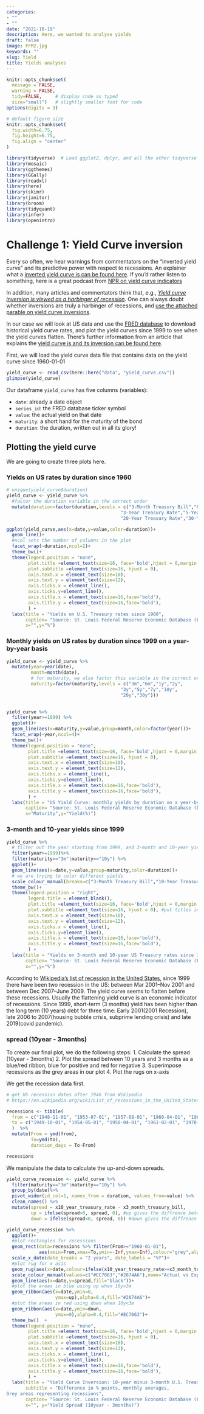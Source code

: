 ```yaml
---
categories:
- ""
- ""
date: "2021-10-19"
description: Here, we wanted to analyse yields
draft: false
image: FFM2.jpg
keywords: ""
slug: Yield
title: Yields analyses
---
```



```r
knitr::opts_chunk$set(
  message = FALSE, 
  warning = FALSE, 
  tidy=FALSE,     # display code as typed
  size="small")   # slightly smaller font for code
options(digits = 3)

# default figure size
knitr::opts_chunk$set(
  fig.width=6.75, 
  fig.height=6.75,
  fig.align = "center"
)
```


```r
library(tidyverse)  # Load ggplot2, dplyr, and all the other tidyverse packages
library(mosaic)
library(ggthemes)
library(GGally)
library(readxl)
library(here)
library(skimr)
library(janitor)
library(broom)
library(tidyquant)
library(infer)
library(openintro)
```


# Challenge 1: Yield Curve inversion

Every so often, we hear warnings from commentators on the "inverted yield curve" and its predictive power with respect to recessions. An explainer what a [inverted yield curve is can be found here](https://www.reuters.com/article/us-usa-economy-yieldcurve-explainer/explainer-what-is-an-inverted-yield-curve-idUSKBN1O50GA). If you'd rather listen to something, here is a great podcast from [NPR on yield curve indicators](https://www.podbean.com/media/share/dir-4zgj9-6aefd11)

In addition, many articles and commentators think that, e.g., [*Yield curve inversion is viewed as a harbinger of recession*](https://www.bloomberg.com/news/articles/2019-08-14/u-k-yield-curve-inverts-for-first-time-since-financial-crisis). One can always doubt whether inversions are truly a harbinger of recessions, and [use the attached parable on yield curve inversions](https://twitter.com/5_min_macro/status/1161627360946511873).

In our case we will look at US data and use the [FRED database](https://fred.stlouisfed.org/) to download historical yield curve rates, and plot the yield curves since 1999 to see when the yield curves flatten. There's further information from an article that explains the [yield curve is and its inversion can be found here](https://fredblog.stlouisfed.org/2018/10/the-data-behind-the-fear-of-yield-curve-inversions/). 

First, we will load the yield curve data file that contains data on the yield curve since 1960-01-01
```r
yield_curve <- read_csv(here::here("data", "yield_curve.csv"))
glimpse(yield_curve)
```

Our dataframe `yield_curve` has five columns (variables):

- `date`: already a date object
- `series_id`: the FRED database ticker symbol
- `value`: the actual yield on that date
- `maturity`: a short hand for the maturity of the bond
- `duration`: the duration, written out in all its glory!

## Plotting the yield curve

We are going to create three plots here.

### Yields on US rates by duration since 1960

```r
# unique(yield_curve$duration)
yield_curve <- yield_curve %>%
  #factor the duration variable in the correct order
  mutate(duration=factor(duration,levels = c("3-Month Treasury Bill","6-Month Treasury Bill","1-Year Treasury Rate","2-Year Treasury Rate",
                                          "3-Year Treasury Rate","5-Year Treasury Rate","7-Year Treasury Rate","10-Year Treasury Rate",
                                          "20-Year Treasury Rate","30-Year Treasury Rate"))) 

ggplot(yield_curve,aes(x=date,y=value,color=duration))+
  geom_line()+
  #ncol sets the number of columns in the plot
  facet_wrap(~duration,ncol=2)+
  theme_bw()+
  theme(legend.position = "none",
        plot.title =element_text(size=16, face='bold',hjust = 0,margin = margin(10,0,10,0)),
        plot.subtitle =element_text(size=16, hjust = 0), 
        axis.text.x = element_text(size=10),
        axis.text.y = element_text(size=12),
        axis.ticks.x = element_line(),
        axis.ticks.y=element_line(),
        axis.title.x = element_text(size=16,face='bold'),
        axis.title.y = element_text(size=16,face='bold'),
        ) +
  labs(title = "Yields on U.S. Treasury rates since 1960", 
       caption= "Source: St. Louis Federal Reserve Economic Database (FRED)",
       x="",y="%") 
```

### Monthly yields on US rates by duration since 1999 on a year-by-year basis

```r
yield_curve <- yield_curve %>%
  mutate(year=year(date),
         month=month(date),
         # for maturity, we also factor this variable in the correct order
         maturity=factor(maturity,levels = c("3m","6m","1y","2y",
                                          "3y","5y","7y","10y",
                                          "20y","30y")))
  

yield_curve %>%
  filter(year>=1999) %>%
  ggplot()+
  geom_line(aes(x=maturity,y=value,group=month,color=factor(year)))+
  facet_wrap(~year,ncol=4)+
  theme_bw()+
  theme(legend.position = "none",
        plot.title =element_text(size=16, face='bold',hjust = 0,margin = margin(10,0,10,0)),
        plot.subtitle =element_text(size=16, hjust = 0), 
        axis.text.x = element_text(size=10),
        axis.text.y = element_text(size=12),
        axis.ticks.x = element_line(),
        axis.ticks.y=element_line(),
        axis.title.x = element_text(size=16,face='bold'),
        axis.title.y = element_text(size=16,face='bold'),
        ) +
  labs(title = "US Yield Curve: monthly yields by duration on a year-by-year basis", 
       caption= "Source: St. Louis Federal Reserve Economic Database (FRED)",
       x="Maturity",y="Yield(%)") 

```


### 3-month and 10-year yields since 1999

```r
yield_curve %>%
  # filter out the year starting from 1999, and 3-month and 10-year yields
  filter(year>=1999)%>%
  filter(maturity=="3m"|maturity=="10y") %>%
  ggplot()+
  geom_line(aes(x=date,y=value,group=maturity,color=duration))+
  # we are trying to color different yields
  scale_colour_manual(breaks=c("3-Month Treasury Bill","10-Year Treasury Rate"),values=c("#CB454A","#3498DB"))+
  theme_bw()+
  theme(legend.position = "right",
        legend.title = element_blank(),
        plot.title =element_text(size=16, face='bold',hjust = 0,margin = margin(10,0,10,0)),
        plot.subtitle =element_text(size=16, hjust = 0), #put titles in the middle
        axis.text.x = element_text(size=10),
        axis.text.y = element_text(size=12),
        axis.ticks.x = element_line(),
        axis.ticks.y=element_line(),
        axis.title.x = element_text(size=16,face='bold'),
        axis.title.y = element_text(size=16,face='bold'),
        ) +
  labs(title = "Yields on 3-month and 10-year US Treasury rates since 1999", 
       caption= "Source: St. Louis Federal Reserve Economic Database (FRED)",
       x="",y="%") 

```

According to [Wikipedia's list of recession in the United States](https://en.wikipedia.org/wiki/List_of_recessions_in_the_United_States), since 1999 there have been two recession in the US: between Mar 2001–Nov 2001 and between Dec 2007–June 2009. 
The yield curve seems to flatten before these recessions. Usually the flattening yield curve is an economic indicator of recessions. 
Since 1999, short-term (3 months) yield has been higher than the long term (10 years) debt for three time: Early 2001(2001 Recession), late 2006 to 2007(housing bubble crisis, subprime lending crisis) and late 2019(covid pandemic). 


### spread (10year - 3months)

To create our final plot, we do the following steps:
1. Calculate the spread (10year - 3months)
2. Plot the spread between 10 years and 3 months as a blue/red ribbon, blue for positive and red for negative
3. Superimpose recessions as the grey areas in our plot
4. Plot the rugs on x-axis

We get the recession data first.
```r

# get US recession dates after 1946 from Wikipedia 
# https://en.wikipedia.org/wiki/List_of_recessions_in_the_United_States

recessions <- tibble(
  from = c("1948-11-01", "1953-07-01", "1957-08-01", "1960-04-01", "1969-12-01", "1973-11-01", "1980-01-01","1981-07-01", "1990-07-01", "2001-03-01", "2007-12-01","2020-02-01"),  
  to = c("1949-10-01", "1954-05-01", "1958-04-01", "1961-02-01", "1970-11-01", "1975-03-01", "1980-07-01", "1982-11-01", "1991-03-01", "2001-11-01", "2009-06-01", "2020-04-30") 
  )  %>% 
  mutate(From = ymd(from), 
         To=ymd(to),
         duration_days = To-From)

recessions
```

We manipulate the data to calculate the up-and-down spreads.
```r
yield_curve_recession <- yield_curve %>%
  filter(maturity=="3m"|maturity=="10y") %>%
  group_by(date)%>%
  pivot_wider(id_col=1, names_from = duration, values_from=value) %>%
  clean_names() %>%
  mutate(spread = x10_year_treasury_rate - x3_month_treasury_bill,
         up = ifelse(spread>0, spread, 0), #up gives the diffrence between 10y and 3m when 10y>3m
         down = ifelse(spread<0, spread, 0)) #down gives the diffrence between 10y and 3m when 10y<3m

```

```r
yield_curve_recession %>%
  ggplot()+
  #plot rectangles for recessions
  geom_rect(data=recessions %>% filter(From>="1960-01-01"),
            aes(xmin=From,xmax=To,ymin=-Inf,ymax=Inf),colour="grey",alpha=0.2)+ 
  scale_x_date(date_breaks = "2 years", date_labels = "%Y")+
  #plot rug for x asis
  geom_rug(aes(x=date,colour=ifelse(x10_year_treasury_rate>=x3_month_treasury_bill,">=0","<0")),sides="b")+ 
  scale_colour_manual(values=c("#EC7063","#2874A6"),name="Actual vs Expected ", guide=FALSE)+
  geom_line(aes(x=date,y=spread,fill="black"))+
  #plot the areas in blue using up when 10y>3m
  geom_ribbon(aes(x=date,ymin=0,
                  ymax=up),alpha=0.4,fill="#2874A6")+ 
  #plot the areas in red using down when 10y<3m
  geom_ribbon(aes(x=date,ymin=down,
                  ymax=0),alpha=0.4,fill="#EC7063")+ 
  theme_bw()  +
  theme(legend.position = "none",
        plot.title =element_text(size=16, face='bold',hjust = 0,margin = margin(10,0,10,0)),
        plot.subtitle =element_text(size=16, hjust = 0), 
        axis.text.x = element_text(size=10),
        axis.text.y = element_text(size=12),
        axis.ticks.x = element_line(),
        axis.ticks.y=element_line(),
        axis.title.x = element_text(size=16,face='bold'),
        axis.title.y = element_text(size=16,face='bold'),
        ) +
  labs(title = "Yield Curve Inversion: 10-year minus 3-month U.S. Treasury rates", 
       subtitle = "Difference in % points, monthly averages,
Grey areas representing recessions", 
       caption= "Source: St. Louis Federal Reserve Economic Database (FRED)",
       x="", y="Yield Spread (10year - 3months)") 


```


